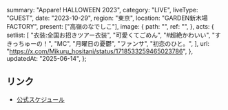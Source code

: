   summary: "Appare! HALLOWEEN 2023",
  category: "LIVE",
  liveType: "GUEST",
  date: "2023-10-29",
  region: "東京",
  location: "GARDEN新木場FACTORY",
  present: ["高嶺のなでしこ"],
  image: {
    path: "",
    ref: "",
  },
  acts: {
    setlist: [
      "衣装:全国お招きツアー衣装",
      "可愛くてごめん",
      "#超絶かわいい",
      "すきっちゅーの！",
      "MC",
      "月曜日の憂鬱",
      "ファンサ",
      "初恋のひと。",
    ],
    url: "https://x.com/Mikuru_hositani/status/1718533259465023786",
  },
  updatedAt: "2025-06-14",
};

## リンク

- [公式スケジュール](https://takanenonadeshiko.jp/?p=1382)
